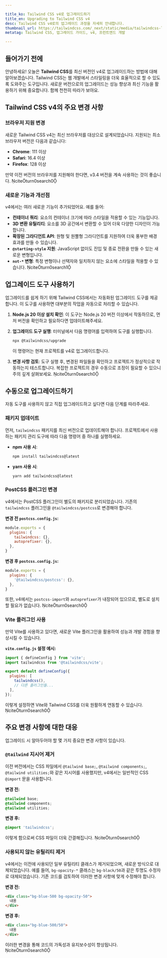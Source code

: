 ```yaml
---

title_ko: Tailwind CSS v4로 업그레이드하기
title_en: Upgrading to Tailwind CSS v4
desc: Tailwind CSS v4로의 업그레이드 과정을 자세히 안내합니다.
thumbnail_url: https://tailwindcss.com/_next/static/media/tailwindcss-logotype.128b6e12b2c0b3b3c6e5c6e4b5e3a6a9.svg
metatag: Tailwind CSS, 업그레이드 가이드, v4, 프런트엔드 개발

---
```


## 들어가기 전에

안녕하세요! 오늘은 **Tailwind CSS**를 최신 버전인 v4로 업그레이드하는 방법에 대해 알아보겠습니다. Tailwind CSS는 웹 개발에서 스타일링을 더욱 효율적으로 할 수 있도록 도와주는 도구입니다. 새로운 버전으로의 업그레이드는 성능 향상과 최신 기능을 활용하기 위해 중요합니다. 함께 천천히 따라가 보아요.

## Tailwind CSS v4의 주요 변경 사항

### 브라우저 지원 변경

새로운 Tailwind CSS v4는 최신 브라우저를 대상으로 설계되었습니다. 지원되는 최소 브라우저 버전은 다음과 같습니다:

- **Chrome**: 111 이상
- **Safari**: 16.4 이상
- **Firefox**: 128 이상

만약 이전 버전의 브라우저를 지원해야 한다면, v3.4 버전을 계속 사용하는 것이 좋습니다. citeturn0search0

### 새로운 기능과 개선점

v4에서는 여러 새로운 기능이 추가되었어요. 예를 들어:

- **컨테이너 쿼리**: 요소의 컨테이너 크기에 따라 스타일을 적용할 수 있는 기능입니다.
- **3D 변환 유틸리티**: 요소를 3D 공간에서 변환할 수 있어 더욱 다양한 디자인이 가능합니다.
- **확장된 그라디언트 API**: 원형 및 원뿔형 그라디언트를 지원하여 더욱 풍부한 배경 효과를 만들 수 있습니다.
- **`@starting-style` 지원**: JavaScript 없이도 진입 및 종료 전환을 만들 수 있는 새로운 변형입니다.
- **`not-*` 변형**: 특정 변형이나 선택자와 일치하지 않는 요소에 스타일을 적용할 수 있습니다. citeturn0search1

## 업그레이드 도구 사용하기

업그레이드를 쉽게 하기 위해 Tailwind CSS에서는 자동화된 업그레이드 도구를 제공합니다. 이 도구를 사용하면 대부분의 작업을 자동으로 처리할 수 있습니다.

1. **Node.js 20 이상 설치 확인**: 이 도구는 Node.js 20 버전 이상에서 작동하므로, 먼저 버전을 확인하고 필요하다면 업데이트해주세요.

2. **업그레이드 도구 실행**: 터미널에서 다음 명령어를 입력하여 도구를 실행합니다.

    ```bash
    npx @tailwindcss/upgrade
    ```

    이 명령어는 현재 프로젝트를 v4로 업그레이드합니다.

3. **변경 사항 검토**: 도구 실행 후, 변경된 파일들을 확인하고 프로젝트가 정상적으로 작동하는지 테스트합니다. 복잡한 프로젝트의 경우 수동으로 조정이 필요할 수 있으니 주의 깊게 살펴보세요. citeturn0search0

## 수동으로 업그레이드하기

자동 도구를 사용하지 않고 직접 업그레이드하고 싶다면 다음 단계를 따라주세요.

### 패키지 업데이트

먼저, `tailwindcss` 패키지를 최신 버전으로 업데이트해야 합니다. 프로젝트에서 사용하는 패키지 관리 도구에 따라 다음 명령어 중 하나를 실행하세요.

- **npm 사용 시**:

    ```bash
    npm install tailwindcss@latest
    ```

- **yarn 사용 시**:

    ```bash
    yarn add tailwindcss@latest
    ```

### PostCSS 플러그인 변경

v4에서는 PostCSS 플러그인이 별도의 패키지로 분리되었습니다. 기존의 `tailwindcss` 플러그인을 `@tailwindcss/postcss`로 변경해야 합니다.

**변경 전 `postcss.config.js`:**

```javascript
module.exports = {
  plugins: {
    tailwindcss: {},
    autoprefixer: {},
  },
}
```

**변경 후 `postcss.config.js`:**

```javascript
module.exports = {
  plugins: {
    '@tailwindcss/postcss': {},
  },
}
```

또한, v4에서는 `postcss-import`와 `autoprefixer`가 내장되어 있으므로, 별도로 설치할 필요가 없습니다. citeturn0search0

### Vite 플러그인 사용

만약 Vite를 사용하고 있다면, 새로운 Vite 플러그인을 활용하여 성능과 개발 경험을 향상시킬 수 있습니다.

**`vite.config.js` 설정 예시:**

```javascript
import { defineConfig } from 'vite';
import tailwindcss from '@tailwindcss/vite';

export default defineConfig({
  plugins: [
    tailwindcss(),
    // 다른 플러그인들...
  ],
});
```

이렇게 설정하면 Vite와 Tailwind CSS를 더욱 원활하게 연동할 수 있습니다. citeturn0search0

## 주요 변경 사항에 대한 대응

업그레이드 시 알아두어야 할 몇 가지 중요한 변경 사항이 있습니다.

### `@tailwind` 지시어 제거

이전 버전에서는 CSS 파일에서 `@tailwind base;`, `@tailwind components;`, `@tailwind utilities;`와 같은 지시어를 사용했지만, v4에서는 일반적인 CSS `@import` 문을 사용합니다.

**변경 전:**

```css
@tailwind base;
@tailwind components;
@tailwind utilities;
```

**변경 후:**

```css
@import 'tailwindcss';
```

이렇게 함으로써 CSS 파일이 더욱 간결해집니다. citeturn0search0

### 사용되지 않는 유틸리티 제거

v4에서는 이전에 사용되던 일부 유틸리티 클래스가 제거되었으며, 새로운 방식으로 대체되었습니다. 예를 들어, `bg-opacity-*` 클래스는 `bg-black/50`과 같은 투명도 수정자로 대체되었습니다. 기존 코드를 검토하여 이러한 변경 사항에 맞게 수정해야 합니다.

**변경 전:**

```html
<div class="bg-blue-500 bg-opacity-50">
  내용
</div>
```

**변경 후:**

```html
<div class="bg-blue-500/50">
  내용
</div>
```

이러한 변경을 통해 코드의 가독성과 유지보수성이 향상됩니다. citeturn0search0 